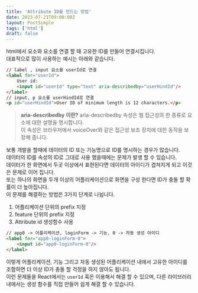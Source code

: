 ```yaml
---
title: 'Attribute ID를 만드는 방법'
date: 2023-07-21T09:00:00Z
layout: PostSimple
tags: ['html']
draft: false
---
```


html에서 요소와 요소를 연결 할 때 고유한 ID를 만들어 연결시킵니다.  
대표적으로 많이 사용하는 예시는 아래와 같습니다.  
  
```html
// label , input 요소를 userId로 연결
<label for="userId">
	User id:
	<input id="userId" type="text" aria-describedby="userHindId"/>
</label>
// input, p 요소를 userHindId로 연결
<p id="userHindId">User ID of minimum length is 12 characters.</p>
```
  
> **aria-describedby 이란?**
aria-describedby 속성은 웹 접근성의 한 종류로 요소에 대한 설명을 명시합니다.  
이 속성은 브라우저에서 voiceOver와 같은 접근성 보조 장치에 대한 동작을 보장해 줍니다.  
> 

보통 개발을 할때에 데이터의 ID 또는 기능명으로 ID를 명시하는 경우가 많습니다.  
데이터의 ID를 속성의 ID로 그대로 사용 했을때에는 문제가 발생 할 수 있습니다.  
데이터가 한 화면에서 두곳 이상에서 표현된다면 데이터의 아이디가 겹쳐지게 되고 이것은 문제로 이어 집니다.  
또는 하나의 화면을 두개 이상의 어플리케이션으로 화면을 구성 한다면 ID가 충돌 할 확률이 더 높아집니다.  
이 문제를 해결하는 방법은 3가지 단계로 나뉩니다.  

1. 어플리케이션 단위의 prefix 지정
2. feature 단위의 prefix 지정
3. Attribute id 생성함수 사용

```html
// app0 -> 어플리케이션, loginForm -> 기능, 0 -> 자동 생성 아이디
<label for="app0-loginForm-0">
	<input id="app0-loginForm-0"/>
</label>
```
  
이렇게 어플리케이션, 기능 그리고 자동 생성된 어플리케이션 내에서 고유한 아이디를 조합하면 
더 이상 ID가 충돌 할 걱정을 하지 않아도 됩니다.  
이런 문제들을 React에서는 `userId` 훅은 이용해서 해결 할 수 있으며, 다른 라이브러리 내에서는 생성 함수를 직접 만들어 쉽게 해결 할 수 있습니다.  
